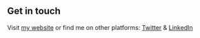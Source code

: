 ## Get in touch

Visit [my website](https://chetan50.github.io/) or find me on other platforms: [Twitter](https://twitter.com/ChetanMylapilli) & [LinkedIn](https://www.linkedin.com/in/mylapilli-chetan/)
